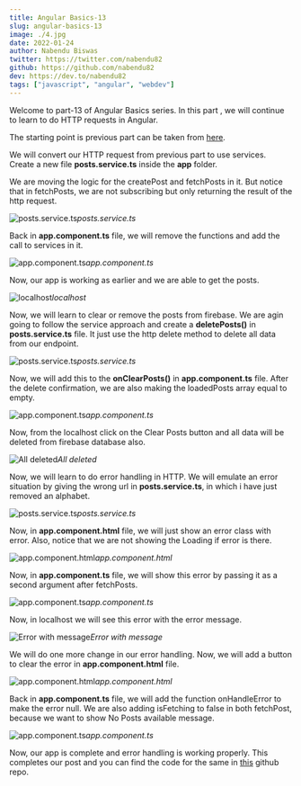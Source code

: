 ```yaml
---
title: Angular Basics-13
slug: angular-basics-13
image: ./4.jpg
date: 2022-01-24
author: Nabendu Biswas
twitter: https://twitter.com/nabendu82
github: https://github.com/nabendu82
dev: https://dev.to/nabendu82
tags: ["javascript", "angular", "webdev"]
---
```



Welcome to part-13 of Angular Basics series. In this part , we will continue to learn to do HTTP requests in Angular.

The starting point is previous part can be taken from [here](https://github.com/nabendu82/http-deepdive).

We will convert our HTTP request from previous part to use services. Create a new file **posts.service.ts** inside the **app** folder.

We are moving the logic for the createPost and fetchPosts in it. But notice that in fetchPosts, we are not subscribing but only returning the result of the http request.

![posts.service.ts](https://res.cloudinary.com/dxkxvfo2o/image/upload/v1661780181/New-blogs/Yashvendra4_mdx/2_bhc8en.png)_posts.service.ts_

Back in **app.component.ts** file, we will remove the functions and add the call to services in it.

![app.component.ts](https://res.cloudinary.com/dxkxvfo2o/image/upload/v1661780183/New-blogs/Yashvendra4_mdx/3_z1defs.png)_app.component.ts_

Now, our app is working as earlier and we are able to get the posts.

![localhost](https://res.cloudinary.com/dxkxvfo2o/image/upload/v1661780185/New-blogs/Yashvendra4_mdx/4_wyh4fn.png)_localhost_

Now, we will learn to clear or remove the posts from firebase. We are agin going to follow the service approach and create a **deletePosts()** in **posts.service.ts** file. It just use the http delete method to delete all data from our endpoint.

![posts.service.ts](https://res.cloudinary.com/dxkxvfo2o/image/upload/v1661780187/New-blogs/Yashvendra4_mdx/5_o09hpz.png)_posts.service.ts_

Now, we will add this to the **onClearPosts()** in **app.component.ts** file. After the delete confirmation, we are also making the loadedPosts array equal to empty.

![app.component.ts](https://res.cloudinary.com/dxkxvfo2o/image/upload/v1661780189/New-blogs/Yashvendra4_mdx/6_px4xoz.png)_app.component.ts_

Now, from the localhost click on the Clear Posts button and all data will be deleted from firebase database also.

![All deleted](https://res.cloudinary.com/dxkxvfo2o/image/upload/v1661780191/New-blogs/Yashvendra4_mdx/7_hfkt8m.png)_All deleted_

Now, we will learn to do error handling in HTTP. We will emulate an error situation by giving the wrong url in **posts.service.ts**, in which i have just removed an alphabet.

![posts.service.ts](https://res.cloudinary.com/dxkxvfo2o/image/upload/v1661780192/New-blogs/Yashvendra4_mdx/8_ba2x3c.png)_posts.service.ts_

Now, in **app.component.html** file, we will just show an error class with error. Also, notice that we are not showing the Loading if error is there.

![app.component.html](https://res.cloudinary.com/dxkxvfo2o/image/upload/v1661780195/New-blogs/Yashvendra4_mdx/9_k5dnhl.png)_app.component.html_

Now, in **app.component.ts** file, we will show this error by passing it as a second argument after fetchPosts.

![app.component.ts](https://res.cloudinary.com/dxkxvfo2o/image/upload/v1661780197/New-blogs/Yashvendra4_mdx/10_yiuqvj.png)_app.component.ts_

Now, in localhost we will see this error with the error message.

![Error with message](https://res.cloudinary.com/dxkxvfo2o/image/upload/v1661780199/New-blogs/Yashvendra4_mdx/11_ftbsry.png)_Error with message_

We will do one more change in our error handling. Now, we will add a button to clear the error in **app.component.html** file.

![app.component.html](https://res.cloudinary.com/dxkxvfo2o/image/upload/v1661780200/New-blogs/Yashvendra4_mdx/12_vfopdp.png)_app.component.html_

Back in **app.component.ts** file, we will add the function onHandleError to make the error null. We are also adding isFetching to false in both fetchPost, because we want to show No Posts available message.

![app.component.ts](https://res.cloudinary.com/dxkxvfo2o/image/upload/v1661780202/New-blogs/Yashvendra4_mdx/13_pm1qr1.png)_app.component.ts_

Now, our app is complete and error handling is working properly. This completes our post and you can find the code for the same in [this](https://github.com/nabendu82/http-deepdive-p2) github repo.
